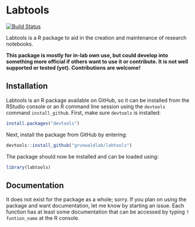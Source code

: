 # Labtools

[![Build Status](https://travis-ci.org/grunwaldlab/labtools.png?branch=master)](https://travis-ci.org/grunwaldlab/labtools?branch=master)

Labtools is a R package to aid in the creation and maintenance of research notebooks.

**This package is mostly for in-lab own use, but could develop into something more official if others want to use it or contribute. It is not well supported or tested (yet).
Contributions are welcome!**

## Installation

Labtools is an R package available on GitHub, so it can be installed from the RStudio console or an R command line session using the `devtools` command `install_github`.
First, make sure `devtools` is installed:

```r
install.packages("devtools")
```

Next, install the package from GitHub by entering:

```r
devtools::install_github("grunwaldlab/labtools")
```

The package should now be installed and can be loaded using:

```r
library(labtools)
```

## Documentation

It does not exist for the package as a whole; sorry.
If you plan on using the package and want documentation, let me know by starting an issue. 
Each function has at least some documentation that can be accessed by typing `?funtion_name` at the R console.
